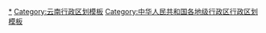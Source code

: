 {{Navbox
|listclass = hlist
|name = 昆明市行政区划
|title = [[昆明市]]行政区划
|above = 省级行政区：[[云南省]]　　政府驻地：[[呈贡区]]
|image = [[File:Administrative Division Kunming.png|150px]]
|state = {{{state<includeonly>|collapsed</includeonly>}}}

|group1style = background: #ececec; text-align: center;
|group1 = [[县级行政区]]
|liststyle = background: #ececec; text-align: center;
|list1 = 14[[县级行政区]]（7[[市辖区]]、1[[县级市]]、3[[县 (中华人民共和国)|县]]、3[[自治县]]）；136[[乡级行政区]]（77[[街道办事处]]、43[[行政建制镇|镇]]、12[[乡 (中华人民共和国)|乡]]、4[[民族乡]]）

|group2 = [[市辖区]]
|groupstyle = text-align: center;
|list2 = {{Navbox|child

|group1 = [[五华区]]
|list1 =  {{Navbox|child
|group1 = 9街道
|list1 =
* [[护国街道]]
* [[大观街道]]
* [[华山街道 (昆明市)|华山街道]]
* [[龙翔街道 (昆明市)|龙翔街道]]
* [[莲华街道]]
* [[丰宁街道]]
* [[红云街道]]
* [[黑林铺街道]]
* [[普吉街道]]
|group2 = 西翥旅游区
|group2style = background: #ececec
|list2 = {{Navbox|child
|group1 = 1街道
|groupstyle = background: #ececec
|list1 =
* [[西翥街道]]
}}
}}

|group2 = [[盘龙区]]
|list2 =  {{Navbox|child
|group1 = 8街道
|list1 =
* [[拓东街道]]
* [[鼓楼街道 (昆明市)|鼓楼街道]]
* [[东华街道 (昆明市)|东华街道]]
* [[联盟街道 (昆明市)|联盟街道]]
* [[金辰街道]]
* [[青云街道 (昆明市)|青云街道]]
* [[龙泉街道 (昆明市)|龙泉街道]]
* [[茨坝街道]]
|group2 = 松华坝保护区
|group2style = background: #ececec
|list2 = {{Navbox|child
|group1 = 4街道
|groupstyle = background: #ececec
|list1 =
* [[双龙街道 (昆明市)|双龙街道]]
* [[松华街道]]
* [[滇源街道]]
* [[阿子营街道]]
}}
}}

|group3 = [[官渡区]]
|list3 =  {{Navbox|child
|group1 = 9街道
|list1 =
* [[吴井街道]]
* [[关上街道]]
* [[金马街道]]
* [[太和街道 (昆明市)|太和街道]]
* [[官渡街道 (昆明市)|官渡街道]]
* [[小板桥街道]]
* [[大板桥街道]]
* [[矣六街道]]
* [[六甲街道]]
|group2 = [[昆明经济技术开发区|昆明开发区]]
|group2style = background: #ececec
|list2 = {{Navbox|child
|group1 = 1街道
|groupstyle = background: #ececec
|list1 =
* [[阿拉街道]]
}}
}}

|group4 = [[西山区 (昆明市)|西山区]]
|list4 =  {{Navbox|child
|group1 = 10街道
|list1 =
* [[金碧街道]]
* [[永昌街道 (昆明市)|永昌街道]]
* [[前卫街道]]
* [[福海街道 (昆明市)|福海街道]]
* [[棕树营街道]]
* [[马街街道]]
* [[西苑街道 (昆明市)|西苑街道]]
* [[海口街道]]
* [[碧鸡街道]]
* [[团结街道 (昆明市)|团结街道]]
}}

|group5 = [[东川区]]
|list5 =  {{Navbox|child
|group1 = 1街道
|list1 =
* [[铜都街道]]
|group2 = 6镇
|list2 =
* [[汤丹镇]]
* [[因民镇]]
* [[阿旺镇]]
* [[乌龙镇 (昆明市)|乌龙镇]]
* [[拖布卡镇]]
* [[红土地镇]]
|group3 = 1乡
|list3 =
* [[舍块乡]]
}}

|group6 = [[呈贡区]]
|list6 =  {{Navbox|child
|group1 = 6街道
|list1 =
* [[龙城街道 (昆明市)|龙城街道]]
* [[斗南街道]]
* [[乌龙街道]]
* [[吴家营街道]]
* [[洛龙街道]]
* [[雨花街道 (昆明市)|雨花街道]]
|group2 = [[昆明高新技术产业开发区|昆明高新区]]
|group2style = background: #ececec
|list2 = {{Navbox|child
|group1 = 1街道
|groupstyle = background: #ececec
|list1 =
* [[马金铺街道]]
}}
|group3 = [[昆明经济技术开发区|昆明开发区]]
|group3style = background: #ececec
|list3 = {{Navbox|child
|group1 = 1街道
|groupstyle = background: #ececec
|list1 =
* [[洛羊街道]]
}}
|group4 = 滇池旅游区
|group4style = background: #ececec
|list4 = {{Navbox|child
|group1 = 1街道
|groupstyle = background: #ececec
|list1 =
* [[大渔街道]]
}}
|group5 = [[昆明阳宗海风景名胜区|阳宗海风景区]]
|group5style = background: #ececec
|list5 = {{Navbox|child
|group1 = 1街道
|groupstyle = background: #ececec
|list1 =
* [[七甸街道]]
}}
}}

|group7 = [[晋宁区]]
|list7 =  {{Navbox|child
|group1 = 2街道
|list1 =
* [[昆阳街道]]
* [[宝峰街道 (昆明市)|宝峰街道]]
|group2 = 4镇
|list2 =
* [[晋城镇 (昆明市)|晋城镇]]
* [[二街镇]]
* [[上蒜镇]]
* [[六街镇 (昆明市)|六街镇]]
|group3 = 2民族乡
|list3 =
* [[双河彝族乡]]
* [[夕阳彝族乡]]
}}
}}

|group3 = [[县级市]]
|list3 = {{Navbox|child

|group1 = [[安宁市]]
|list1 =  {{Navbox|child
|group1 = 9街道
|list1 =
* [[连然街道]]
* [[金方街道]]
* [[八街街道]]
* [[县街街道]]
* [[太平新城街道]]
* [[温泉街道 (安宁市)|温泉街道]]
* [[草铺街道]]
* [[青龙街道 (安宁市)|青龙街道]]
* [[禄脿街道]]
}}
}}

|group4 = [[县 (中华人民共和国)|县]]
|list4 = {{Navbox|child

|group1 = [[富民县]]
|list1 =  {{Navbox|child
|group1 = 2街道
|list1 =
* [[永定街道 (富民县)|永定街道]]
* [[大营街道]]
|group2 = 5镇
|list2 =
* [[罗免镇]]
* [[赤鹫镇]]
* [[东村镇 (富民县)|东村镇]]
* [[款庄镇]]
* [[散旦镇]]
}}

|group2 = [[宜良县]]
|list2 =  {{Navbox|child
|group1 = 1街道
|list1 =
* [[匡远街道]]
|group2 = 4镇
|list2 =
* [[北古城镇]]
* [[狗街镇]]
* [[马街镇 (宜良县)|马街镇]]
* [[竹山镇 (宜良县)|竹山镇]]
|group3 = 2民族乡
|list3 =
* [[耿家营彝族苗族乡]]
* [[九乡彝族回族乡]]
|group4 = [[昆明阳宗海风景名胜区|阳宗海风景区]]
|group4style = background: #ececec
|list4 = {{Navbox|child
|group1 = 1街道
|groupstyle = background: #ececec
|list1 =
* [[汤池街道]]
}}
}}

|group3 = [[嵩明县]]
|list3 =  {{Navbox|child
|group1 = 2街道
|list1 =
* [[嵩阳街道 (嵩明县)|嵩阳街道]]
* [[杨桥街道]]
|group2 = 3镇
|list2 =
* [[小街镇 (嵩明县)|小街镇]]
* [[杨林镇 (嵩明县)|杨林镇]]
* [[牛栏江镇]]
}}
}}

|group5 = [[自治县]]
|list5 = {{Navbox|child

|group1 = [[石林彝族自治县]]
|list1 =  {{Navbox|child
|group1 = 3街道
|list1 =
* [[鹿阜街道]]
* [[石林街道]]
* [[板桥街道 (石林县)|板桥街道]]
|group2 = 3镇
|list2 =
* [[西街口镇]]
* [[长湖镇 (石林县)|长湖镇]]
* [[圭山镇]]
|group3 = 1乡
|list3 =
* [[大可乡]]
}}

|group2 = [[禄劝彝族苗族自治县]]
|list2 =  {{Navbox|child
|group1 = 1街道
|list1 =
* [[屏山街道]]
|group2 = 9镇
|list2 =
* [[撒营盘镇]]
* [[茂山镇]]
* [[翠华镇 (禄劝县)|翠华镇]]
* [[团街镇]]
* [[中屏镇]]
* [[皎平渡镇]]
* [[乌东德镇]]
* [[九龙镇 (禄劝县)|九龙镇]]
* [[转龙镇 (禄劝县)|转龙镇]]
|group3 = 6乡
|list3 =
* [[云龙乡 (禄劝县)|云龙乡]]
* [[汤郎乡]]
* [[马鹿塘乡]]
* [[则黑乡]]
* [[乌蒙乡]]
* [[雪山乡 (禄劝县)|雪山乡]]
}}

|group3 = [[寻甸回族彝族自治县]]
|list3 =  {{Navbox|child
|group1 = 3街道
|list1 =
* [[仁德街道]]
* [[塘子街道]]
* [[金所街道]]
|group2 = 9镇
|list2 =
* [[羊街镇 (寻甸县)|羊街镇]]
* [[柯渡镇]]
* [[功山镇]]
* [[七星镇 (寻甸县)|七星镇]]
* [[河口镇 (寻甸县)|河口镇]]
* [[先锋镇 (寻甸县)|先锋镇]]
* [[鸡街镇 (寻甸县)|鸡街镇]]
* [[倘甸镇]]
* [[凤合镇]]
|group3 = 4乡
|list3 =
* [[六哨乡]]
* [[甸沙乡]]
* [[联合乡 (寻甸县)|联合乡]]
* [[金源乡 (寻甸县)|金源乡]]
}}
}}
}}
<noinclude>
[[Category:昆明行政区划|*]]
[[Category:云南行政区划模板]]
[[Category:中华人民共和国各地级行政区行政区划模板]]
</noinclude>